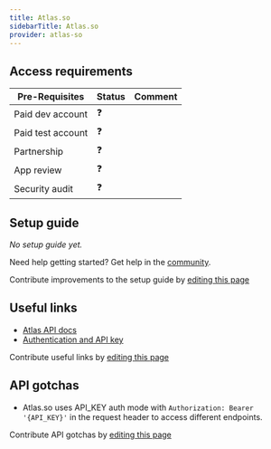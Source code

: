 ```yaml
---
title: Atlas.so
sidebarTitle: Atlas.so
provider: atlas-so
---
```




<Overview />
<PreBuiltTooling />
<PreBuiltUseCases />

## Access requirements
| Pre-Requisites | Status | Comment|
| - | - | - |
| Paid dev account | ❓ |  |
| Paid test account | ❓ |  |
| Partnership | ❓ | |
| App review | ❓ |  |
| Security audit | ❓ | |

## Setup guide

_No setup guide yet._

<Tip>Need help getting started? Get help in the [community](https://nango.dev/slack).</Tip>

<Note>Contribute improvements to the setup guide by [editing this page](https://github.com/nangohq/nango/tree/master/docs-v2/integrations/all/atlas-so.mdx)</Note>

## Useful links

-   [Atlas API docs](https://developers.atlas.so/reference/getting-started-with-your-api)
-   [Authentication and API key](https://developers.atlas.so/reference/getting-started-with-your-api)

<Note>Contribute useful links by [editing this page](https://github.com/nangohq/nango/tree/master/docs-v2/integrations/all/atlas-so.mdx)</Note>

## API gotchas

- Atlas.so uses API_KEY auth mode with `Authorization: Bearer '{API_KEY}'` in the request header to access different endpoints.

<Note>Contribute API gotchas by [editing this page](https://github.com/nangohq/nango/tree/master/docs-v2/integrations/all/atlas-so.mdx)</Note>
